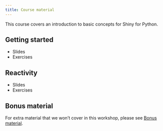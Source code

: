 ```yaml
---
title: Course material
---
```


This course covers an introduction to basic concepts for Shiny for Python.

## Getting started

- Slides
- Exercises


## Reactivity

- Slides
- Exercises


## Bonus material

For extra material that we won't cover in this workshop, please see [Bonus material](../docs/bonus.qmd).